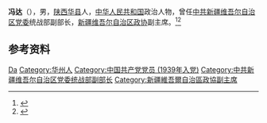 {{Otheruses|other=名为冯达的其他人物|冯达}}

'''冯达'''（{{bd|1915年||2008年}}），男，[[陕西|陕西]][[华县|华县]]人，[[中华人民共和国|中华人民共和国]]政治人物，曾任[[中共新疆维吾尔自治区党委|中共新疆维吾尔自治区党委]]统战部副部长，[[新疆维吾尔自治区政协|新疆维吾尔自治区政协]]副主席。<ref>{{cite book|title=中囯人名大辞典·当代人物卷|author=廖盖隆等编|year=1990|publisher=上海辞书出版社|location=上海|page=}}</ref><ref>{{Cite book|title=中华人民共和国职官志|author=何虎生, 李耀东, 向常福主编|publisher=中国社会出版社|year=2003|isbn=9787800883934|location=北京|pages=}}</ref>

== 参考资料 ==
{{reflist}}

{{中国人物小作品}}

{{Authority control}}
{{DEFAULTSORT:Feng冯}}
[[Category:冯姓|Da]]
[[Category:华州人|Category:华州人]]
[[Category:中国共产党党员_(1939年入党)|Category:中国共产党党员 (1939年入党)]]
[[Category:中共新疆维吾尔自治区党委统战部副部长|Category:中共新疆维吾尔自治区党委统战部副部长]]
[[Category:新疆維吾爾自治區政協副主席|Category:新疆維吾爾自治區政協副主席]]